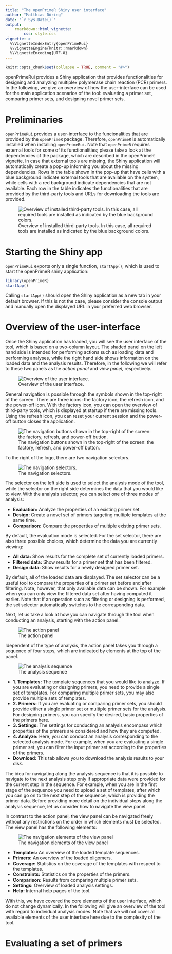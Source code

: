 ```yaml
---
title: "The openPrimeR Shiny user interface"
author: "Matthias Döring"
date: "`r Sys.Date()`"
output: 
    rmarkdown::html_vignette:
        css: style.css
vignette: >
  %\VignetteIndexEntry{openPrimeRui}
  %\VignetteEngine{knitr::rmarkdown}
  %\VignetteEncoding{UTF-8}
---
```


```r
knitr::opts_chunk$set(collapse = TRUE, comment = "#>")
```

openPrimeRui provides a Shiny application that provides functionalities for designing and analyzing multiplex polymerase chain reaction (PCR) primers. In the following, we give an overview of how the user-interface can be used for the main application scenarios of the tool: evaluating a primer set, comparing primer sets, and designing novel primer sets.

# Preliminaries

`openPrimeRui` provides a user-interface to the funcionalities that are provided by the `openPrimeR` package. Therefore, `openPrimeR` is automatically installed when installing `openPrimeRui`. Note that `openPrimeR` requires external tools for some of its functionalities; please take a look at the dependencies of the package, which are described in the openPrimeR vignette. In case that external tools are missing, the Shiny application will automatically create a pop-up informing you about the missing dependencies. Rows in the table shown in the pop-up that have cells with a blue background indicate external tools that are available on the system, while cells with a red background indicate dependencies that are not available. Each row in the table indicates the functionalities that are provided by the third-party tools and URLs for downloading the tools are provided.

![Overview of installed third-party tools. In this case, all required tools are installed as indicated by the blue background colors.](screenshots/third_party_tools.png)


# Starting the Shiny app

`openPrimeRui` exports only a single function, `startApp()`, which is used to start the openPrimeR shiny application:

```r
library(openPrimeR)
startApp()
```

Calling `startApp()` should open the Shiny application as a new tab in your default browser. If this is not the case, please consider the console output and manually open the displayed URL in your preferred web browser. 

# Overview of the user-interface

Once the Shiny application has loaded, you will see the user interface of the tool, which is based on a two-column layout. The shaded panel on the left hand side is intended for performing actions such as loading data and performing analyses, while the right hand side shows information on the loaded data and the analysis results. Therefore, in the following we will refer to these two panels as the *action panel* and *view panel*, respectively.

![Overview of the user interface.](screenshots/overview.png)

General navigation is possible through the symbols shown in the top-right of the screen. There are three icons: the factory icon, the refresh icon, and the power-off icon. With the factory icon, you can open the overview of third-party tools, which is displayed at startup if there are missing tools. Using the refresh icon, you can reset your current session and the power-off button closes the application. 

![The navigation buttons shown in the top-right of the screen: the factory, refresh, and power-off button.](screenshots/navigation_top_right.png)

To the right of the logo, there are two navigation selectors. 

![The navigation selectors.](screenshots/view_selectors.png)

The selector on the left side is used to select the analysis mode of the tool, while the selector on the right side determines the data that you would like to view. With the analysis selector, you can select one of three modes of analysis:

* **Evaluation:** Analyze the properties of an existing primer set.
* **Design:** Create a novel set of primers targeting multiple templates at the same time.
* **Comparison:** Compare the properties of multiple existing primer sets.

By default, the evaluation mode is selected. For the set selector, there are also three possible choices, which determine the data you are currently viewing:

* **All data:** Show results for the complete set of currently loaded primers.
* **Filtered data:** Show results for a primer set that has been filtered.
* **Design data:** Show results for a newly designed primer set.

By default, all of the loaded data are displayed. The set selector can be a useful tool to compare the properties of a primer set before and after filtering. Note, however, that only available data can be shown. For example when you can only view the filtered data set after having computed it earlier. Note that if an operation such as filtering or designing is performed, the set selector automatically switches to the corresponding data.

Next, let us take a look at how you can navigate through the tool when conducting an analysis, starting with the action panel. 

![The action panel](screenshots/action_panel_templates.png)

Idependent of the type of analysis, the action panel takes you through a sequence of four steps, which are indicated by elements at the top of the panel. 

![The analysis sequence](screenshots/action_panel_sequence.png)

* **1. Templates:** The template sequences that you would like to analyze. If you are evaluating or designing primers, you need to provide a single set of templates. For comparing multiple primer sets, you may also provide multiple sets of templates.
* **2. Primers:** If you are evaluating or comparing primer sets, you should provide either a single primer set or multiple primer sets for the analysis. For designing primers, you can specify the desired, basic properties of the primers here.
* **3. Settings:** The settings for conducting an analysis encompass which properties of the primers are considered and how they are computed.
* **4. Analyze:** Here, you can conduct an analysis corresponding to the selected analysis mode. For example, when you are evaluating a single primer set, you can filter the input primer set according to the properties of the primers.
* **Download:** This tab allows you to download the analysis results to your disk.

The idea for navigating along the analysis sequence is that it is possible to navigate to the next analysis step only if appropriate data were provided for the current step in the sequence. For example, when you are in the first stage of the sequence you need to upload a set of templates, after which you can go on to the next step of the sequence, which is providing the primer data. Before providing more detail on the individual steps along the analysis sequence, let us consider how to navigate the view panel.

In contrast to the action panel, the view panel can be navigated freely without any restrictions on the order in which elements must be selected. The view panel has the following elements:

![The navigation elements of the view panel](screenshots/view_panel_navigation.png)

* **Templates:** An overview of the loaded template sequences.
* **Primers:** An overview of the loaded oligomers.
* **Coverage:** Statistics on the coverage of the templates with respect to the templates.
* **Constraints:** Statistics on the properties of the primers.
* **Comparison:** Results from comparing multiple primer sets.
* **Settings:** Overview of loaded analysis settings.
* **Help:** Internal help pages of the tool.

With this, we have covered the core elements of the user interface, which do not change dynamically. In the following will give an overview of the tool with regard to individual analysis modes. Note that we will not cover all available elements of the user interface here due to the complexity of the tool.

# Evaluating a set of primers
